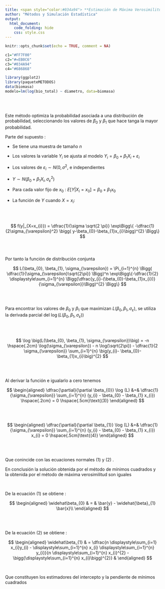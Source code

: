 ```yaml
---
title: <span style="color:#034a94"> **Estimación de Máxima Verosimilitud**</span>
author: "Métodos y Simulación Estadística"
output:
  html_document:
    code_folding: hide
    css: style.css
---
```


```r
knitr::opts_chunk$set(echo = TRUE, comment = NA)

c1="#FF7F00"
c2="#=EB0C6"
c3="#034A94"
c4="#686868"

library(ggplot2)
library(paqueteMETODOS)
data(biomasa)
modelo=lm(log(bio_total) ~ diametro, data=biomasa)
```

</br></br>


Este método optimiza la probabilidad asociada a una distribución de probabilidad, seleccionando los valores de $\beta_{0}$ y $\beta_{1}$ que hace tanga la mayor probabilidad.

Parte del supuesto  : 

* Se tiene una muestra de tamaño $n$

* Los valores la variable $Y_{i}$ se ajusta al modelo $Y_{i} = \beta_{0} + \beta_{1} X_{i} + \varepsilon_{i}$

* Los valores de $\varepsilon_{i} \sim N( 0, \sigma^{2}$, e independientes

* $Y \sim  N(\beta_{0}+ \beta_{1}X_{i}, \sigma_{\varepsilon}^{2})$

* Para cada valor fijo de $x_{0}$ : $E[Y|X_{i}=x_{0}] = \beta_{0}+\beta_{1}x_{0}$

* La función de $Y$ cuando $X = x_{i}$:

</br></br>

$$
f(y|_{X=x_{i}}) = \dfrac{1}{\sigma \sqrt{2 \pi}} \exp\Bigg\{ -\dfrac{1}{2\sigma_{\varepsilon}^2} \bigg( y-\beta_{0}-\beta_{1}x_{i}\bigg)^{2}  \Bigg\}
$$
</br></br>

Por tanto la función de distribución conjunta 

$$
L(\beta_{0}, \beta_{1}, \sigma_{\varepsilon}) =  \Pi_{i=1}^{n} \Bigg( \dfrac{1}{\sigma_{\varepsilon}\sqrt{2\pi}}  \Bigg)^n \exp\Bigg\{-\dfrac{1}{2} \displaystyle\sum_{i=1}^{n} \Bigg(\dfrac{y_{i}-(\beta_{0}-\beta_{1}x_{i})}{\sigma_{\varepsilon}}\Bigg)^{2} \Bigg\}
$$ 

</br></br>

Para encontrar los valores de $\beta_{0}$ y $\beta_{1}$ que maximizan $L(\beta_{0}, \beta_{1}, \sigma_{\varepsilon})$, se utiliza la derivada parcial del $\log (L(\beta_{0}, \beta_{1}, \sigma_{\varepsilon}))$

</br></br>

$$
\log \big(L(\beta_{0}, \beta_{1}, \sigma_{\varepsilon})\big) = -n \hspace{.2cm} \log(\sigma_{\varepsilon}) - n \log(\sqrt{2\pi}) - \dfrac{1}{2 \sigma_{\varepsilon}} \sum_{i=1}^{n} \big(y_{i}- \beta_{0}-\beta_{1}x_{i}\big)^{2} 
$$

</br></br>

Al derivar la función e igualarlo a cero tenemos

$$
\begin{aligned}
\dfrac{\partial}{\partial \beta_{0}} \log (L) &=& \dfrac{1}{\sigma_{\varepsilon}} \sum_{i=1}^{n} (y_{i} - \beta_{0} - \beta_{1} x_{i}) \hspace{.2cm} = 0  \hspace{.5cm}\text{(3)}
\end{aligned}
$$

</br></br>


$$
\begin{aligned}
\dfrac{\partial}{\partial \beta_{1}} \log (L) &=& \dfrac{1}{\sigma_{\varepsilon}} \sum_{i=1}^{n} (y_{i} - \beta_{0} - \beta_{1} x_{i}) x_{i} = 0  \hspace{.5cm}\text{(4)}
\end{aligned}
$$

</br></br>

Que conincide con las ecuaciones normales $(1)$ y $(2)$ . 

En conclusión la solución obtenida por el método de mínimos cuadrados y la obtenida por el método de máxima verosimilitud son iguales

</br>

De la ecuación $(1)$ se obtiene :

<div class="content-box-blue">

$$
\begin{aligned}
\widehat\beta_{0} & = &   \bar{y} - \widehat{\beta}_{1} \bar{x}\\
\end{aligned}
$$
</div>

</br></br>

De la ecuación $(2)$ se obtiene :

<div class="content-box-blue">
$$
\begin{aligned}
\widehat\beta_{1} & =  \dfrac{n \displaystyle\sum_{i=1} x_{i}y_{i}  - \displaystyle\sum_{i=1}^{n} x_{i}  \displaystyle\sum_{i=1}^{n} y_{i}}{n \displaystyle\sum_{i=1}^{n} x_{i}^{2} - \bigg(\displaystyle\sum_{i=1}^{n}  x_{i}\bigg)^{2}} &   
\end{aligned}
$$

</div>

</br>

Que constituyen los estimadores del intercepto y la pendiente de mínimos cuadrados


